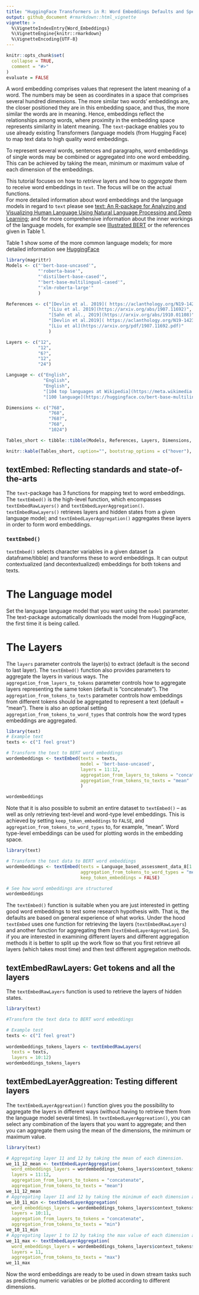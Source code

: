```yaml
---
title: "HuggingFace Transformers in R: Word Embeddings Defaults and Specifications"
output: github_document #rmarkdown::html_vignette
vignette: >
  %\VignetteIndexEntry{Word_Embeddings}
  %\VignetteEngine{knitr::rmarkdown}
  %\VignetteEncoding{UTF-8}
---
```


```r
knitr::opts_chunk$set(
  collapse = TRUE,
  comment = "#>"
)
evaluate = FALSE
```

A word embedding comprises values that represent the latent meaning of a word. The numbers may be seen as coordinates in a space that comprises several hundred dimensions. The more similar two words’ embeddings are, the closer positioned they are in this embedding space, and thus, the more similar the words are in meaning. Hence, embeddings reflect the relationships among words, where proximity in the embedding space represents similarity in latent meaning. The ```text```-package enables you to use already existing Transformers (language models (from Hugging Face) to map text data to high quality word embeddings.

To represent several words, sentences and paragraphs, word embeddings of single words may be combined or aggregated into one word embedding. This can be achieved by taking the mean, minimum or maximum value of each dimension of the embeddings.

This tutorial focuses on how to *retrieve* layers and how to *aggregate* them to receive word embeddings in `text`. The focus will be on the actual functions.  
For more detailed information about word embeddings and the language models in regard to `text` please see [text: An R-package for Analyzing and Visualizing Human Language Using Natural Language Processing and Deep Learning](https://osf.io/preprints/psyarxiv/293kt/); and for more comprehensive information about the inner workings of the language models, for example see [Illustrated BERT](https://jalammar.github.io/illustrated-bert/) or the references given in Table 1.

Table 1 show some of the more common language models; for more detailed information see [HuggingFace](https://huggingface.co/)

``` r
library(magrittr)
Models <- c("'bert-base-uncased'",
            "'roberta-base'",
            "'distilbert-base-cased'",
            "'bert-base-multilingual-cased'",
            "'xlm-roberta-large'"
            )

References <- c("[Devlin et al. 2019]( https://aclanthology.org/N19-1423/)",
                "[Liu et al. 2019](https://arxiv.org/abs/1907.11692)",
                "[Sahn et al., 2019](https://arxiv.org/abs/1910.01108)",
                "[Devlin et al.2019]( https://aclanthology.org/N19-1423/)",
                "[Liu et al](https://arxiv.org/pdf/1907.11692.pdf)"
                )

Layers <- c("12",
            "12", 
            "6?",
            "12",
            "24")

Language <- c("English",
              "English", 
              "English",
              "[104 top languages at Wikipedia](https://meta.wikimedia.org/wiki/List_of_Wikipedias)",
              "[100 language](https://huggingface.co/bert-base-multilingual-cased)")

Dimensions <- c("768", 
                "768", 
                "768?", 
                "768", 
                "1024")

Tables_short <- tibble::tibble(Models, References, Layers, Dimensions, Language)

knitr::kable(Tables_short, caption="", bootstrap_options = c("hover"), full_width = T)
```


## textEmbed: Reflecting standards and state-of-the-arts
The `text`-package has 3 functions for mapping text to word embeddings. The `textEmbed()` is the high-level function, which encompasses `textEmbedRawLayers()` and `textEmbedLayerAggregation()`. `textEmbedRawLayers()`  retrieves layers and hidden states from a given language model; and `textEmbedLayerAggregation()`  aggregates these layers in order to form word embeddings.

### `textEmbed()` 
`textEmbed()` selects character variables in a given dataset (a dataframe/tibble) and transforms these to word embeddings. It can output contextualized (and decontextualized) embeddings for both tokens and texts.

# The Language model
Set the language language model that you want using the `model` parameter. The text-package automatically downloads the model from HuggingFace, the first time it is being called.

# The Layers
The `layers` parameter controls the layer(s) to extract (default is the second to last layer). The `textEmbed()` function also provides parameters to aggregate the layers in various ways. The `aggregation_from_layers_to_tokens` parameter controls how to aggregate layers representing the same token (default is “concatenate”). The `aggregation_from_tokens_to_texts` parameter controls how embeddings from different tokens should be aggregated to represent a text (default = "mean"). There is also an optional setting `aggregation_from_tokens_to_word_types` that controls how the word types embeddings are aggregated. 

```r
library(text)
# Example text 
texts <- c("I feel great")

# Transform the text to BERT word embeddings
wordembeddings <- textEmbed(texts = texts,
                            model = 'bert-base-uncased',
                            layers = 11:12,
                            aggregation_from_layers_to_tokens = "concatenate",
                            aggregation_from_tokens_to_texts = "mean"
                            )

wordembeddings
```

Note that it is also possible to submit an entire dataset to `textEmbed()` -- as well as only retrieving text-level and word-type level embeddings. This is achieved by setting `keep_token_embeddings` to `FALSE`, and `aggregation_from_tokens_to_word_types` to, for example, "mean". Word type-level embeddings can be used for plotting words in the embedding space.  

```r
library(text)

# Transform the text data to BERT word embeddings
wordembeddings <- textEmbed(texts = Language_based_assessment_data_8[1:2],
                            aggregation_from_tokens_to_word_types = "mean",
                            keep_token_embeddings = FALSE)

# See how word embeddings are structured
wordembeddings
```

The `textEmbed()` function is suitable when you are just interested in getting good word embeddings to test some research hypothesis with. That is, the defaults are based on general experience of what works. Under the hood `textEmbed` uses one function for retrieving the layers (`textEmbedRawLayers`) and another function for aggregating them (`textEmbedLayerAggreation`). So, if you are interested in examining different layers and different aggregation methods it is better to split up the work flow so that you first retrieve all layers (which takes most time) and then test different aggregation methods. 

## textEmbedRawLayers: Get tokens and all the layers
The `textEmbedRawLayers` function is used to retrieve the layers of hidden states. 

```r
library(text)

#Transform the text data to BERT word embeddings

# Example test 
texts <- c("I feel great")
 
wordembeddings_tokens_layers <- textEmbedRawLayers(
  texts = texts,
  layers = 10:12)
wordembeddings_tokens_layers
```

## textEmbedLayerAggreation: Testing different layers 
The `textEmbedLayerAggreation()` function gives you the possibility to aggregate the layers in different ways (without having to retrieve them from the language model several times). In `textEmbedLayerAggreation()`, you can select any combination of the layers that you want to aggregate; and then you can aggregate them using the mean of the dimensions, the minimum or maximum value.  

```r
library(text)

# Aggregating layer 11 and 12 by taking the mean of each dimension. 
we_11_12_mean <- textEmbedLayerAggregation(
  word_embeddings_layers = wordembeddings_tokens_layers$context_tokens$texts,
  layers = 11:12,
  aggregation_from_layers_to_tokens = "concatenate",
  aggregation_from_tokens_to_texts = "mean")
we_11_12_mean
# Aggregating layer 11 and 12 by taking the minimum of each dimension accross the two layers.
we_10_11_min <- textEmbedLayerAggregation(
  word_embeddings_layers = wordembeddings_tokens_layers$context_tokens$texts,
  layers = 10:11,
  aggregation_from_layers_to_tokens = "concatenate",
  aggregation_from_tokens_to_texts = "min")
we_10_11_min
# Aggregating layer 1 to 12 by taking the max value of each dimension across the 12 layers.
we_11_max <- textEmbedLayerAggregation(
  word_embeddings_layers = wordembeddings_tokens_layers$context_tokens$texts,
  layers = 11,
  aggregation_from_tokens_to_texts = "max")
we_11_max
```

Now the word embeddings are ready to be used in down stream tasks such as predicting numeric variables or be plotted according to different dimensions. 
